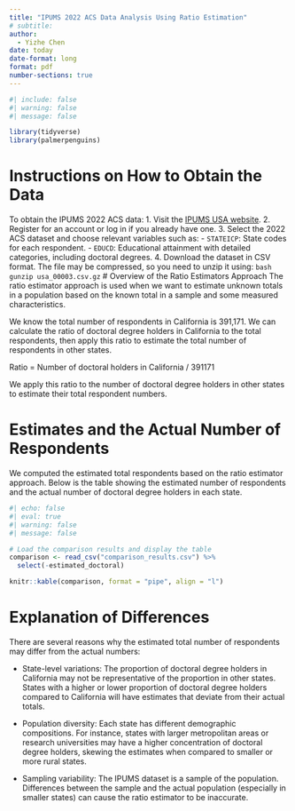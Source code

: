```yaml
---
title: "IPUMS 2022 ACS Data Analysis Using Ratio Estimation"
# subtitle:
author: 
  - Yizhe Chen
date: today
date-format: long
format: pdf
number-sections: true
---
```


```r
#| include: false
#| warning: false
#| message: false

library(tidyverse)
library(palmerpenguins)
```


# Instructions on How to Obtain the Data
To obtain the IPUMS 2022 ACS data:
1. Visit the [IPUMS USA website](https://usa.ipums.org/usa/).
2. Register for an account or log in if you already have one.
3. Select the 2022 ACS dataset and choose relevant variables such as:
   - `STATEICP`: State codes for each respondent.
   - `EDUCD`: Educational attainment with detailed categories, including doctoral degrees.
4. Download the dataset in CSV format. The file may be compressed, so you need to unzip it using:
   ```bash
   gunzip usa_00003.csv.gz
   ```
# Overview of the Ratio Estimators Approach
The ratio estimator approach is used when we want to estimate unknown totals in a population based on the known total in a sample and some measured characteristics.

We know the total number of respondents in California is 391,171. We can calculate the ratio of doctoral degree holders in California to the total respondents, then apply this ratio to estimate the total number of respondents in other states.

Ratio = Number of doctoral holders in California / 391171

We apply this ratio to the number of doctoral degree holders in other states to estimate their total respondent numbers.

# Estimates and the Actual Number of Respondents
We computed the estimated total respondents based on the ratio estimator approach. Below is the table showing the estimated number of respondents and the actual number of doctoral degree holders in each state.
```r
#| echo: false
#| eval: true
#| warning: false
#| message: false

# Load the comparison results and display the table
comparison <- read_csv("comparison_results.csv") %>%
  select(-estimated_doctoral)

knitr::kable(comparison, format = "pipe", align = "l")
```
 
# Explanation of Differences

There are several reasons why the estimated total number of respondents may differ from the actual numbers:

- State-level variations: The proportion of doctoral degree holders in California may not be representative of the proportion in other states. States with a higher or lower proportion of doctoral degree holders compared to California will have estimates that deviate from their actual totals.

- Population diversity: Each state has different demographic compositions. For instance, states with larger metropolitan areas or research universities may have a higher concentration of doctoral degree holders, skewing the estimates when compared to smaller or more rural states.

- Sampling variability: The IPUMS dataset is a sample of the population. Differences between the sample and the actual population (especially in smaller states) can cause the ratio estimator to be inaccurate.


